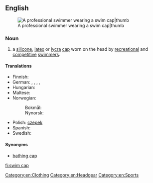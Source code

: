 ==English==
[[Image:Eamon Sullivan - 4x100 Beijing 2008.jpg|A professional swimmer wearing a swim cap|thumb]]

===Noun===
{{en-noun|head=[[swim]] [[cap]]}}

# a [[silicone]], [[latex]] or [[Lycra|lycra]] [[cap]] worn on the head by [[recreation]]al and [[competitive]] [[swimmer]]s.

====Translations====
{{trans-top|cap worn by swimmers}}
* Finnish: {{t+|fi|uimalakki}}
* German: {{t-|de|Bademütze|f}}, {{t-|de|Badehaube|f}}, {{t-|de|Schwimmhaube}}, {{t-|de|Schwimmkappe|f}}, {{t+|de|Badekappe|f}}
* Hungarian: {{t+|hu|úszósapka}}
* Maltese: {{t-|mt|kappa|f}}
* Norwegian:
*: Bokmål: {{t+|nb|badehette|m|f}}
*: Nynorsk: {{t-|nn|badehette|f}}
{{trans-mid}}
* Polish: [[czepek]] {{m}}
* Spanish: {{t-|es|gorro de natación|m}}
* Swedish: {{t-|sv|badmössa|c}}
{{trans-bottom}}

====Synonyms====
* [[bathing cap]]

[[Category:en:Clothing]]
[[Category:en:Headgear]]
[[Category:en:Sports]]

[[fi:swim cap]]